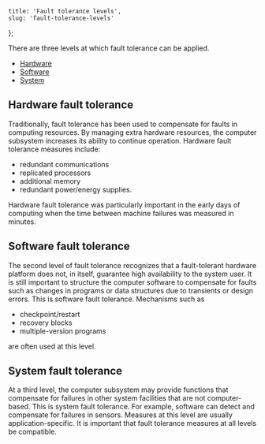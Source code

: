 
    title: 'Fault tolerance levels',
    slug: 'fault-tolerance-levels'
};

There are three levels at which fault tolerance can be applied.

- [Hardware](#Hardware-fault-tolerance)
- [Software](#Software-fault-tolerance)
- [System](#System-fault-tolerance)

<h2 id="Hardware-fault-tolerance">Hardware fault tolerance</h2>

Traditionally, fault tolerance has been used to compensate for faults in computing resources. By managing extra hardware resources, the computer subsystem increases its ability to continue operation. Hardware fault tolerance measures include:

- redundant communications
- replicated processors
- additional memory
- redundant power/energy supplies.

Hardware fault tolerance was particularly important in the early days of computing when the time between machine failures was measured in minutes.

<h2 id="Software-fault-tolerance">Software fault tolerance</h2>

The second level of fault tolerance recognizes that a fault-tolerant hardware platform does not, in itself, guarantee high availability to the system user. It is still important to structure the computer software to compensate for faults such as changes in programs or data structures due to transients or design errors. This is software fault tolerance. Mechanisms such as

- checkpoint/restart
- recovery blocks
- multiple-version programs

are often used at this level.

<h2 id="System-fault-tolerance">System fault tolerance</h2>

At a third level, the computer subsystem may provide functions that compensate for failures in other system facilities that are not computer-based. This is system fault tolerance. For example, software can detect and compensate for failures in sensors. Measures at this level are usually application-specific. It is important that fault tolerance measures at all levels be compatible.


